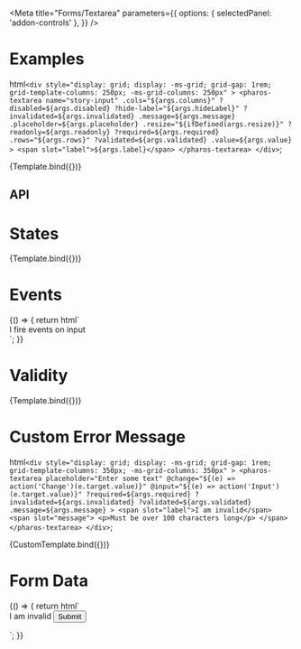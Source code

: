 

<Intro />

<Meta
  title="Forms/Textarea"
  parameters={{
    options: { selectedPanel: 'addon-controls' },
  }}
/>

# Examples

  html`
    <div
      style="display: grid; display: -ms-grid; grid-gap: 1rem; grid-template-columns: 250px; -ms-grid-columns: 250px"
    >
      <pharos-textarea
        name="story-input"
        .cols="${args.columns}"
        ?disabled=${args.disabled}
        ?hide-label="${args.hideLabel}"
        ?invalidated=${args.invalidated}
        .message=${args.message}
        .placeholder=${args.placeholder}
        .resize="${ifDefined(args.resize)}"
        ?readonly=${args.readonly}
        ?required=${args.required}
        .rows="${args.rows}"
        ?validated=${args.validated}
        .value=${args.value}
      >
        <span slot="label">${args.label}</span>
      </pharos-textarea>
    </div>
  `;

<Canvas withToolbar>
  <Story
    name="Base"
    args={{
      label: 'I am a label',
      hideLabel: false,
      columns: 20,
      rows: 2,
      value: 'Some text',
    }}
  >
    {Template.bind({})}
  </Story>
</Canvas>

## API

<ArgsTable of="pharos-textarea" />

# States

<Canvas withToolbar>
  <Story
    name="States"
    argTypes={{
      type: { table: { disable: true }, defaultValue: 'text' },
      resize: { control: { type: 'select', options: ['none', 'vertical', 'horizontal', 'both'] } },
    }}
    args={{
      placeholder: 'Enter some text',
      disabled: false,
      readonly: false,
      value: '',
      resize: ['none', 'vertical', 'horizontal', 'both'],
      hideLabel: false,
      invalidated: false,
      label: 'Edit via control panel',
    }}
  >
    {Template.bind({})}
  </Story>
</Canvas>

# Events

<Canvas withToolbar>
  <Story name="Events">
    {() => {
      return html`
        <div
          style="display: grid; display: -ms-grid; grid-gap: 1rem; grid-template-columns: 250px; -ms-grid-columns: 250px"
        >
          <pharos-textarea
            placeholder="Enter some text"
            @change="${(e) => action('Change')(e.target.value)}"
            @input="${(e) => action('Input')(e.target.value)}"
          >
            <span slot="label">I fire events on input</span>
          </pharos-textarea>
        </div>
      `;
    }}
  </Story>
</Canvas>

# Validity

<Canvas withToolbar>
  <Story
    name="Validity"
    argTypes={{
      label: { table: { disable: true }, defaultValue: 'Test me out' },
      placeholder: {
        table: { disable: true },
        defaultValue: 'Enter some text',
      },
      value: { table: { disable: true }, defaultValue: ' ' },
    }}
    args={{
      required: true,
      invalidated: true,
      validated: false,
      message: 'This field does not meet the requirements',
    }}
  >
    {Template.bind({})}
  </Story>
</Canvas>

# Custom Error Message

  html`
    <div
      style="display: grid; display: -ms-grid; grid-gap: 1rem; grid-template-columns: 350px; -ms-grid-columns: 350px"
    >
      <pharos-textarea
        placeholder="Enter some text"
        @change="${(e) => action('Change')(e.target.value)}"
        @input="${(e) => action('Input')(e.target.value)}"
        ?required=${args.required}
        ?invalidated=${args.invalidated}
        ?validated=${args.validated}
        .message=${args.message}
      >
        <span slot="label">I am invalid</span>
        <span slot="message">
          <p>Must be over 100 characters long</p>
        </span>
      </pharos-textarea>
    </div>
  `;

<Canvas withToolbar>
  <Story
    name="Custom Error Message"
    args={{
      required: false,
      invalidated: true,
      validated: false,
      message: 'This field does not meet the requirements',
    }}
  >
    {CustomTemplate.bind({})}
  </Story>
</Canvas>

# Form Data

<Canvas withToolbar>
  <Story name="Form Data">
    {() => {
      return html`
        <div
          style="display: grid; display: -ms-grid; grid-gap: 1rem; grid-template-columns: 350px; -ms-grid-columns: 350px"
        >
          <form name="my-form" action="https://httpbin.org/post" method="POST">
            <pharos-textarea
              name="my-textarea"
              placeholder="Enter some text"
              @change="${(e) => action('Change')(e.target.value)}"
              @input="${(e) => action('Input')(e.target.value)}"
              required
            >
              <span slot="label">I am invalid</span>
            </pharos-textarea>
            <input
              type="submit"
              value="Submit"
              @click="${(e) => {
                e.preventDefault();
                const form = document.querySelector('form[name="my-form"]');
                const formData = createFormData(form);
                const xhr = new XMLHttpRequest();
                xhr.open('POST', 'https://httpbin.org/post', true);
                xhr.onload = function () {
                  const response = JSON.parse(this.responseText);
                  action('FormData')(JSON.stringify(response.form));
                };
                xhr.send(formData);
              }}"
            />
          </form>
        </div>
      `;
    }}
  </Story>
</Canvas>
